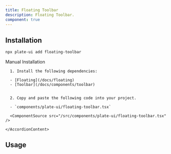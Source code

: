```yaml
---
title: Floating Toolbar
description: Floating Toolbar.
component: true
---
```


[//]: # (<ComponentExample src="/src/components/examples/PlaygroundDemo.tsx">)
[//]: # (  <PlaygroundDemo />)
[//]: # (</ComponentExample>)

## Installation

```bash
npx plate-ui add floating-toolbar
```

<Accordion type="single" collapsible>
  <AccordionItem value="manual-installation">
    <AccordionTrigger>Manual Installation</AccordionTrigger>
    <AccordionContent>

      1. Install the following dependencies:

      - [Floating](/docs/floating)
      - [Toolbar](/docs/components/toolbar)


      2. Copy and paste the following code into your project.

      - `components/plate-ui/floating-toolbar.tsx`

      <ComponentSource src="/src/components/plate-ui/floating-toolbar.tsx" />

    </AccordionContent>

  </AccordionItem>
</Accordion>

## Usage

```tsx
```

```tsx
```